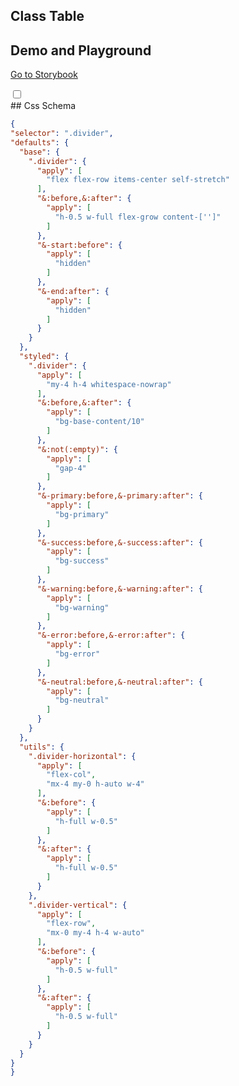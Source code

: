 
## Class Table

<CssTable name="divider" />

## Demo and Playground

[Go to Storybook](https://story.ui.icebreaker.top/?path=/docs/layout-divider--docs)

<div className="collapse">
<input type="checkbox" /> 
<div class="collapse-title px-0">
## Css Schema
</div>
<div class="collapse-content"> 

```json
{
"selector": ".divider",
"defaults": {
  "base": {
    ".divider": {
      "apply": [
        "flex flex-row items-center self-stretch"
      ],
      "&:before,&:after": {
        "apply": [
          "h-0.5 w-full flex-grow content-['']"
        ]
      },
      "&-start:before": {
        "apply": [
          "hidden"
        ]
      },
      "&-end:after": {
        "apply": [
          "hidden"
        ]
      }
    }
  },
  "styled": {
    ".divider": {
      "apply": [
        "my-4 h-4 whitespace-nowrap"
      ],
      "&:before,&:after": {
        "apply": [
          "bg-base-content/10"
        ]
      },
      "&:not(:empty)": {
        "apply": [
          "gap-4"
        ]
      },
      "&-primary:before,&-primary:after": {
        "apply": [
          "bg-primary"
        ]
      },
      "&-success:before,&-success:after": {
        "apply": [
          "bg-success"
        ]
      },
      "&-warning:before,&-warning:after": {
        "apply": [
          "bg-warning"
        ]
      },
      "&-error:before,&-error:after": {
        "apply": [
          "bg-error"
        ]
      },
      "&-neutral:before,&-neutral:after": {
        "apply": [
          "bg-neutral"
        ]
      }
    }
  },
  "utils": {
    ".divider-horizontal": {
      "apply": [
        "flex-col",
        "mx-4 my-0 h-auto w-4"
      ],
      "&:before": {
        "apply": [
          "h-full w-0.5"
        ]
      },
      "&:after": {
        "apply": [
          "h-full w-0.5"
        ]
      }
    },
    ".divider-vertical": {
      "apply": [
        "flex-row",
        "mx-0 my-4 h-4 w-auto"
      ],
      "&:before": {
        "apply": [
          "h-0.5 w-full"
        ]
      },
      "&:after": {
        "apply": [
          "h-0.5 w-full"
        ]
      }
    }
  }
}
}
```

</div>
</div>